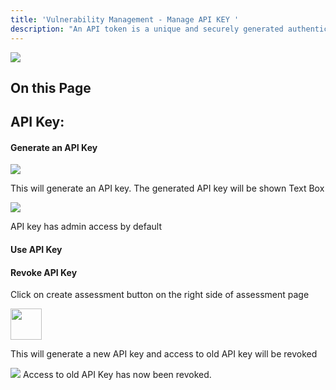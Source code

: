 ```yaml
---
title: 'Vulnerability Management - Manage API KEY '
description: "An API token is a unique and securely generated authentication key that grants access to interact with SnapSec CSM (Cyber Security Management) via API requests. This token serves as a secure credential, allowing external applications or services to manage and interact with the CSM platform programmatically. By including this token in API requests, users can authenticate and authorize actions such as retrieving data, updating configurations, or performing other operations within the SnapSec CSM environment. API tokens provide a convenient and controlled way to enable external systems or scripts to communicate with the CSM platform, ensuring secure and authorized access while facilitating automation and integration with other tools or services."
---
```




<img
  className="hidden dark:block"
  src="/images/csm/43.png"
/>


## On this Page
<CardGroup cols={2}>
     <Card title="Introduction" icon="readme" href="#">
   
  </Card>
  <Card title="Generating API Key" icon="square-plus" href="#generate-an-api-key">
    
  </Card>
  <Card title="API Key Usage" icon="terminal" href="#use-api-key">
   
  </Card>
  <Card title="Revoke API Key" icon="square-minus" href="#revoke-api-key">
   </Card> 
</CardGroup>

## API Key:

#### Generate an API Key

<Steps>
  <Step title="Login to CSM">
  </Step>

  <Step title="Navigate to settings">
  </Step>

  <Step title="Click on 'API Key' option"> 
  <img className="glass rounded-xl" src="/images/csm/14.png"/>
  </Step>

  <Step title="Click on 'Refresh Button' next to API key:">
    <p>This will generate an API key. The generated API key will be shown Text Box</p>
    <img className="glass rounded-xl" src="/images/csm/15.png"/>
  </Step>

  <Step title="API Key has been generated and can be used.">
  </Step>
</Steps>

<Warning> API key has admin access by default </Warning>

#### Use API Key



#### Revoke API Key

<Steps>
  <Step title="Login to CSM">
  </Step>

  <Step title="Navigate to settings">
    <p>Click on create assessment button on the right side of assessment page</p>
  </Step>

  <Step title="Click on 'API Key' option">
  <img height="50" className="glass rounded-xl" src="/images/csm/14.png"/>
  </Step>

  <Step title="Click on 'Refresh Button' next to API key:">
    <p>This will generate a new API key and access to old API key will be revoked</p>
    <img className="glass rounded-xl" src="/images/csm/15.png"/>
  </Step>

</Steps>
<Warning>Access to old API Key has now been revoked.</Warning>



